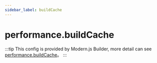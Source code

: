 ```yaml
---
sidebar_label: buildCache
---
```


# performance.buildCache

:::tip
This config is provided by Modern.js Builder, more detail can see [performance.buildCache](https://modernjs.dev/builder/en/api/config-performance.html#performancebuildcache)。
:::


<Main />
